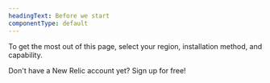 ```yaml
---
headingText: Before we start
componentType: default
---
```


To get the most out of this page, select your region, installation method, and capability. 

Don't have a New Relic account yet? Sign up for free!

<InlineSignup/>
